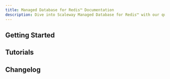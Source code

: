 ```yaml
---
title: Managed Database for Redis™ Documentation
description: Dive into Scaleway Managed Database for Redis™ with our quickstart guides, how-tos, tutorials and more.
---
```


<ProductHeader
   productName="Managed Database for Redis™"
   productLogo="redis"
   description="Managed Database for Redis™ is a low-latency caching solution based on in-memory data storage. Enjoy reliable performance, automatic backups and more."
   url="/managed-databases-for-redis/quickstart/"
   label="Managed Database for Redis™ Quickstart"
/>

## Getting Started

<Grid>
    <SummaryCard
        title="Quickstart"
        icon="rocket"
        description="Learn how to create and set up a Redis™ Database Instance in a few steps."
        label="View Quickstart"
        url="/managed-databases-for-redis/quickstart/"
    />
    <SummaryCard
        title="Concepts"
        icon="info"
        description="Core concepts that give you a better understanding of Managed Database for Redis™."
        label="View Concepts"
        url="/managed-databases-for-redis/concepts/"
    />
    <SummaryCard
        title="How-Tos"
        icon="help-circle-outline"
        description="Learn how to use your Managed Database for Redis™ via the Scaleway console."
        label="View How-Tos"
        url="/managed-databases-for-redis/how-to/"
    />
    <SummaryCard
        title="Additional Content"
        icon="book-open-outline"
        description="Check out in-depth information about Managed Database for Redis™."
        label="View Additional Content"
        url="/managed-databases-for-redis/reference-content/"
    />
</Grid>


## Tutorials

<Grid>
    <Card
        title="Use Scaleway Managed Redis™ for MySQL caching with Entity Framework"
        url="/tutorials/use-managed-redis-with-mysql/"
        label="Read more"
    />
</Grid>

<ClickableBanner
    productLogo="cli"
    title="Managed Database for Redis™ API"
    description="Manage your Redis™ Database Instances using the Scaleway API."
    url="https://www.scaleway.com/en/developers/api/managed-database-redis/"
    label="Go to Managed Database for Redis™ API"
/>

## Changelog

<ChangelogList
    productName="redistm"
    numberOfChanges={3}
/>
